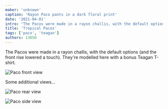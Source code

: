 ```yaml
---
maker: 'unknown'
caption: 'Rayon Paco pants in a dark floral print'
date: '2021-04-01'
intro: "The Pacos were made in a rayon challis, with the default options (and the front rise lowered a touch). They're modelled here with a bonus Teagan T-shirt."
title: 'Tropical Pacos'
tags: ['paco', 'teagan']
authors: 13050
---
```


<!-- truncate -->

The Pacos were made in a rayon challis, with the default options (and the front rise lowered a touch). They're modelled here with a bonus Teagan T-shirt.

![Paco front view](https://posts.freesewing.org/uploads/paco_by_karen_showcase2_85c38807f6.jpeg 'Paco front view')

Some additional views...

![Paco rear view](https://posts.freesewing.org/uploads/paco_by_karen_showcase3_ae80f66814.jpeg)

![Paco side view](https://posts.freesewing.org/uploads/paco_by_karen_showcase4_3a7cb22fff.jpeg)
